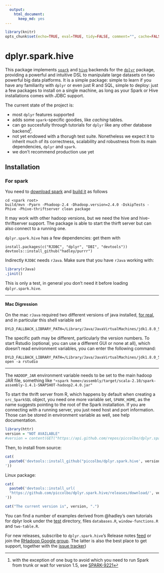 ```yaml
---
  output:
    html_document:
      keep_md: yes
---
```

```r
library(knitr)
opts_chunk$set(echo=TRUE, eval=TRUE, tidy=FALSE, comment="", cache=FALSE, error=FALSE)
```


# dplyr.spark.hive

This package implements [`spark`](http://spark.apache.org/) and [`hive`](http://hive.apache.org) backends for the [`dplyr`](http://github.com/hadley/dplyr) package, providing a powerful and intuitive DSL to manipulate large datasets on two powerful big data platforms. It is a simple package: simple to learn if you have any familiarity with `dplyr` or even just R and SQL, simple to deploy: just a few packages to install on a single machine, as long as your Spark or Hive installations comes with JDBC support.

The current state of the project is:

 - most `dplyr` features supported
 - adds some `spark`-specific goodies, like *caching* tables.
 - can go succesfully through tutorials for `dplyr` like any other database backend^[with the exception of one bug to avoid which you need to run Spark from trunk or wait for version 1.5, see [SPARK-9221](https://issues.apache.org/jira/browse/SPARK-9921)]. 
 - not yet endowed with a thorugh test suite. Nonetheless we expect it to inherit much of its correctness, scalability and robustness from its main dependencies, `dplyr` and `spark`.
 - we don't recommend production use yet

## Installation

### For spark

You need to [download spark](https://spark.apache.org/downloads.html) and [build it](https://spark.apache.org/docs/latest/building-spark.html) as follows

```
cd <spark root>
build/mvn -Pyarn -Phadoop-2.4 -Dhadoop.version=2.4.0 -DskipTests -Phive -Phive-thriftserver clean package
```

It may work with other hadoop versions, but we need the hive and hive-thriftserver support. The package is able to start the thirft server but can also connect to a running one.

`dplyr.spark.hive` has a few dependencies: get them with

```
install.packages(c("RJDBC", "dplyr", "DBI", "devtools"))
devtools::install_github("hadley/purrr")
```

Indirectly `RJDBC` needs `rJava`. Make sure that you have `rJava` working with:

```r
library(rJava)
.jinit()
```

This is only a test, in general you don't need it before loading `dplyr.spark.hive`.

----------------

#### Mac Digression

On the mac `rJava` required two different versions of java installed, [for real](http://andrewgoldstone.com/blog/2015/02/03/rjava/), and in particular this shell variable set

```
DYLD_FALLBACK_LIBRARY_PATH=/Library/Java/JavaVirtualMachines/jdk1.8.0_51.jdk/Contents/Home/jre/lib/server/
```
The specific path may be different, particularly the version numbers. To start Rstudio (optional, you can use a different GUI or none at all), which doesn't read environment variables, you can enter the following command:
```
DYLD_FALLBACK_LIBRARY_PATH=/Library/Java/JavaVirtualMachines/jdk1.8.0_51.jdk/Contents/Home/jre/lib/server/ open -a rstudio
```
----------------

The `HADOOP_JAR` environment variable needs to be set to the main hadoop JAR file, something like `"<spark home>/assembly/target/scala-2.10/spark-assembly-1.4.1-SNAPSHOT-hadoop2.4.0.jar"` 

To start the thrift server from R, which happens by default when creating a `src_SparkSQL` object, you need one more variable set, `SPARK_HOME`, as the name suggests pointing to the root of the Spark installation. If you are connecting with a running server, you just need host and port information. Those can be stored in environment variable as well, see help documentation.


```r
library(httr)
version = "NOT AVAILABLE"
#version = content(GET("https://api.github.com/repos/piccolbo/dplyr.spark.hive/releases"))[[1]]$tag
```

Then, to install from source:

```r
cat(
  paste0('devtools::install_github("piccolbo/dplyr.spark.hive', version, '", subdir = "pkg")
'))
```

Linux package:

```r
cat(
  paste0('devtools::install_url(
  "https://github.com/piccolbo/dplyr.spark.hive/releases/download/', version, '/dplyr.spark.hive_', version, '.tar.gz")
'))
```

```r
cat("The current version is", version, ".")
```

You can find a number of examples derived from @hadley's own tutorials for dplyr look under the [test](https://github.com/piccolbo/dplyr.spark.hive/tree/master/pkg/tests) directory, files `databases.R`, `window-functions.R` and `two-table.R`.

For new releases, subscribe to `dplyr.spark.hive`'s Release notes [feed](https://github.com/piccolbo/dplyr.spark.hive/releases.atom) or join the [RHadoop Google group](https://groups.google.com/forum/#!forum/rhadoop). The latter is also the best place to get support, together with the [issue tracker](http://github.com/piccolbo/dplyr.spark.hive/issues))

